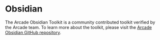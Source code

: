 # Obsidian

The Arcade Obsidian Toolkit is a community contributed toolkit verified by the Arcade team. To learn more about the toolkit, please visit the [Arcade Obsidian GitHub repository](https://github.com/spartee/arcade-obsidian).
